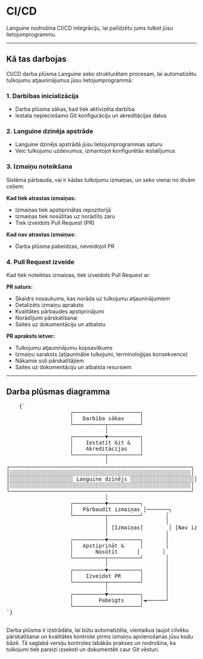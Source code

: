 # CI/CD

Languine nodrošina CI/CD integrāciju, lai palīdzētu jums tulkot jūsu lietojumprogrammu.

---

## Kā tas darbojas

CI/CD darba plūsma Languine seko strukturētam procesam, lai automatizētu tulkojumu atjauninājumus jūsu lietojumprogrammā:

### 1. Darbības inicializācija
- Darba plūsma sākas, kad tiek aktivizēta darbība
- Iestata nepieciešamo Git konfigurāciju un akreditācijas datus

### 2. Languine dzinēja apstrāde
- Languine dzinējs apstrādā jūsu lietojumprogrammas saturu
- Veic tulkojumu uzdevumus, izmantojot konfigurētās iestatījumus

### 3. Izmaiņu noteikšana
Sistēma pārbauda, vai ir kādas tulkojumu izmaiņas, un seko vienai no divām ceļiem:

**Kad tiek atrastas izmaiņas:**
- Izmaiņas tiek apstiprinātas repozitorijā
- Izmaiņas tiek nosūtītas uz norādīto zaru
- Tiek izveidots Pull Request (PR)

**Kad nav atrastas izmaiņas:**
- Darba plūsma pabeidzas, neveidojot PR

### 4. Pull Request izveide
Kad tiek noteiktas izmaiņas, tiek izveidots Pull Request ar:

**PR saturs:**
- Skaidrs nosaukums, kas norāda uz tulkojumu atjauninājumiem
- Detalizēts izmaiņu apraksts
- Kvalitātes pārbaudes apstiprinājumi
- Norādījumi pārskatīšanai
- Saites uz dokumentāciju un atbalstu

**PR apraksts ietver:**
- Tulkojumu atjauninājumu kopsavilkums
- Izmaiņu saraksts (atjauninātie tulkojumi, terminoloģijas konsekvence)
- Nākamie soļi pārskatītājiem
- Saites uz dokumentāciju un atbalsta resursiem

---

## Darba plūsmas diagramma

<div className="flex flex-col items-center justify-center p-4 h-[400px] sm:h-[500px] md:h-[650px]">
  <pre
    className="p-4 text-sm leading-5 mb-4 scale-[0.5] sm:scale-[0.65] md:scale-90 transform-gpu"
    style={{
      fontFamily: "monospace",
      whiteSpace: "pre",
      textAlign: "left",
    }}
  >
    {`
                    ┌─────────────────────┐
                    │   Darbība sākas     │
                    └──────────┬──────────┘
                               │
                    ┌──────────▼──────────┐
                    │    Iestatīt Git &   │
                    │    Akreditācijas    │
                    └──────────┬──────────┘
                               │
┌─────────────────────────────────────────────────────────┐
│░░░░░░░░░░░░░░░░░░░░░░░░░░░░░░░░░░░░░░░░░░░░░░░░░░░░░░░░░│
│░░░░░░░░░░░░░░░░░░░░ Languine dzinējs ░░░░░░░░░░░░░░░░░░░░│
│░░░░░░░░░░░░░░░░░░░░░░░░░░░░░░░░░░░░░░░░░░░░░░░░░░░░░░░░░│
└─────────────────────────────────────────────────────────┘
                               │
                    ┌──────────▼──────────┐
                    │   Pārbaudīt izmaiņas │───────┐
                    └──────────┬──────────┘       │
                               │                  │
                               │ [Izmaiņas]        │ [Nav izmaiņu]
                               │                  │
                    ┌──────────▼──────────┐       │
                    │   Apstiprināt &     │       │
                    │       Nosūtīt      │       │
                    └──────────┬──────────┘       │
                               │                  │
                    ┌──────────▼──────────┐       │
                    │    Izveidot PR      │       │
                    └──────────┬──────────┘       │
                               │                  │
                    ┌──────────▼──────────┐       │
                    │        Pabeigts     │◄──────┘
                    └─────────────────────┘
`}
  </pre>
</div>

Darba plūsma ir izstrādāta, lai būtu automatizēta, vienlaikus ļaujot cilvēku pārskatīšanai un kvalitātes kontrolei pirms izmaiņu apvienošanas jūsu kodu bāzē. Tā saglabā versiju kontroles labākās prakses un nodrošina, ka tulkojumi tiek pareizi izsekoti un dokumentēti caur Git vēsturi.
